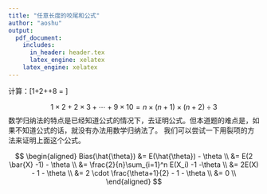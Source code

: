 ```yaml
---
title: "任意长度的咬尾和公式"
author: "aoshu"
output: 
  pdf_document: 
    includes:
      in_header: header.tex
      latex_engine: xelatex
    latex_engine: xelatex
---
```


计算：\[1\times2\times3+2\times3\times4+\cdots+8\times9\times10 = \tag{1}\]

$$ 1\times2+2\times3+\cdots+9\times10 = n\times(n+1)\times(n+2)\div3 \tag{2}$$
数学归纳法的特点是已经知道公式的情况下，去证明公式。但本道题的难点是，如果不知道公式的话，就没有办法用数学归纳法了。
我们可以尝试一下用裂项的方法来证明上面这个公式。

\begin{eqnarray}
& & 1\times2+2\times3+\cdots+9\times10 \\
& = & \frac{1}{3}\; [1\times2\times3+2\times3\times(4-1)+\cdots+9\times10\times(11-8)] \\
& = & \frac{1}{3}\; [1\times2\times3+2\times3\times(4-1)+\cdots+9\times10\times(11-8)] \\
& = & \frac{1}{3}\; [9\times10\times11]\\
& = & 330
\end{eqnarray}

$$
\begin{aligned}
Bias(\hat{\theta})  &= E(\hat{\theta}) - \theta \\
                    &= E(2 \bar{X} -1) - \theta \\
                    &= \frac{2}{n}\sum_{i=1}^n E(X_i) -1 -\theta \\
                    &= 2E(X) - 1 - \theta \\
                    &= 2 \cdot \frac{\theta+1}{2} - 1 - \theta \\
                    &= 0 \\
\end{aligned}
$$